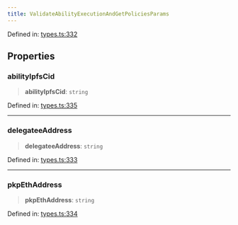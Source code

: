 ```yaml
---
title: ValidateAbilityExecutionAndGetPoliciesParams
---
```


Defined in: [types.ts:332](https://github.com/LIT-Protocol/Vincent/blob/1ec4d670031700c70e1e2ba1640f87d4b5f07fe8/packages/libs/contracts-sdk/src/types.ts#L332)

## Properties

### abilityIpfsCid

> **abilityIpfsCid**: `string`

Defined in: [types.ts:335](https://github.com/LIT-Protocol/Vincent/blob/1ec4d670031700c70e1e2ba1640f87d4b5f07fe8/packages/libs/contracts-sdk/src/types.ts#L335)

***

### delegateeAddress

> **delegateeAddress**: `string`

Defined in: [types.ts:333](https://github.com/LIT-Protocol/Vincent/blob/1ec4d670031700c70e1e2ba1640f87d4b5f07fe8/packages/libs/contracts-sdk/src/types.ts#L333)

***

### pkpEthAddress

> **pkpEthAddress**: `string`

Defined in: [types.ts:334](https://github.com/LIT-Protocol/Vincent/blob/1ec4d670031700c70e1e2ba1640f87d4b5f07fe8/packages/libs/contracts-sdk/src/types.ts#L334)
